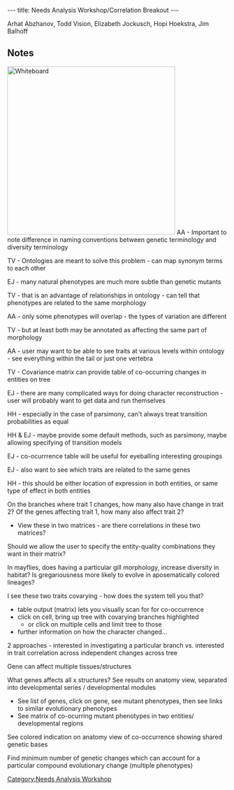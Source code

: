 ---
title: Needs Analysis Workshop/Correlation Breakout
---

Arhat Abzhanov, Todd Vision, Elizabeth Jockusch, Hopi Hoekstra, Jim Balhoff

==Notes==
[[Image:Day2-correlation1.whiteboard.JPG|thumb|right|384px|Whiteboard]]
AA - Important to note difference in naming conventions between genetic terminology and diversity terminology

TV - Ontologies are meant to solve this problem - can map synonym terms to each other

EJ - many natural phenotypes are much more subtle than genetic mutants

TV - that is an advantage of relationships in ontology - can tell that phenotypes are related to the same morphology

AA - only some phenotypes will overlap - the types of variation are different

TV - but at least both may be annotated as affecting the same part of morphology

AA - user may want to be able to see traits at various levels within ontology - see everything within the tail or just one vertebra


TV - Covariance matrix can provide table of co-occurring changes in entities on tree

EJ - there are many complicated ways for doing character reconstruction - user will probably want to get data and run themselves

HH - especially in the case of parsimony, can't always treat transition probabilities as equal

HH & EJ - maybe provide some default methods, such as parsimony, maybe allowing specifying of transition models

EJ - co-ocurrrence table will be useful for eyeballing interesting groupings

EJ - also want to see which traits are related to the same genes

HH - this should be either location of expression in both entities, or same type of effect in both entities

On the branches where trait 1 changes, how many also have change in trait 2?
Of the genes affecting trait 1, how many also affect trait 2?
* View these in two matrices - are there correlations in these two matrices?

Should we allow the user to specify the entity-quality combinations they want in their matrix?

In mayflies, does having a particular gill morphology, increase diversity in habitat?
Is gregariousness more likely to evolve in aposematically colored lineages?

I see these two traits covarying - how does the system tell you that?
* table output (matrix) lets you visually scan for for co-occurrence
* click on cell, bring up tree with covarying branches highlighted
** or click on multiple cells and limit tree to those
* further information on how the character changed...

2 approaches - interested in investigating a particular branch vs. interested in trait correlation across independent changes across tree

Gene can affect multiple tissues/structures

What genes affects all x structures?  See results on anatomy view, separated into developmental series / developmental modules
* See list of genes, click on gene, see mutant phenotypes, then see links to similar evolutionary phenotypes
* See matrix of co-ocurring mutant phenotypes in two entities/ developmental regions

See colored indication on anatomy view of co-occurrence showing shared genetic bases

Find minimum number of genetic changes which can account for a particular compound evolutionary change (multiple phenotypes)

[[Category:Needs Analysis Workshop]]